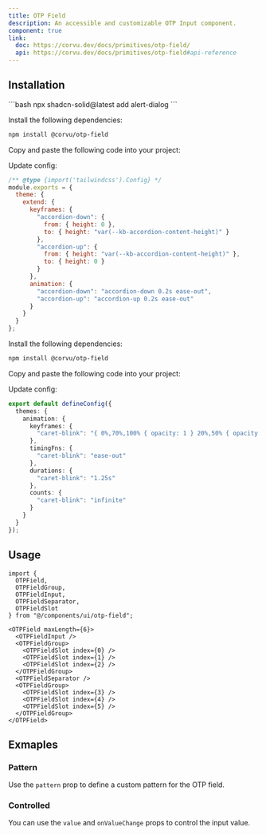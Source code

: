 ```yaml
---
title: OTP Field
description: An accessible and customizable OTP Input component.
component: true
link:
  doc: https://corvu.dev/docs/primitives/otp-field/
  api: https://corvu.dev/docs/primitives/otp-field#api-reference
---
```



<ComponentPreview name="otp-field-demo" code={DemoCode} client:only="solid" />

## Installation

<ComponentInstallation client:load>

<Fragment slot="cli">
```bash
npx shadcn-solid@latest add alert-dialog
```
</Fragment>

<Step slot="tw">

<StepItem>Install the following dependencies:</StepItem>
```bash
npm install @corvu/otp-field
```

<StepItem>Copy and paste the following code into your project:</StepItem>
<RawCode code={TwRawCode} client:load />

<StepItem>Update config:</StepItem>

```cjs title="tailwind.config.cjs" {5-18}
/** @type {import('tailwindcss').Config} */
module.exports = {
  theme: {
    extend: {
      keyframes: {
        "accordion-down": {
          from: { height: 0 },
          to: { height: "var(--kb-accordion-content-height)" }
        },
        "accordion-up": {
          from: { height: "var(--kb-accordion-content-height)" },
          to: { height: 0 }
        }
      },
      animation: {
        "accordion-down": "accordion-down 0.2s ease-out",
        "accordion-up": "accordion-up 0.2s ease-out"
      }
    }
  }
};
```

</Step>

<Step slot="uno">

<StepItem>Install the following dependencies:</StepItem>
```bash
npm install @corvu/otp-field
```

<StepItem>Copy and paste the following code into your project:</StepItem>
<RawCode code={UnoRawCode} client:load />

<StepItem>Update config:</StepItem>

```ts title="uno.config.ts" {4-15}
export default defineConfig({
  themes: {
    animation: {
      keyframes: {
        "caret-blink": "{ 0%,70%,100% { opacity: 1 } 20%,50% { opacity: 0 } }"
      },
      timingFns: {
        "caret-blink": "ease-out"
      },
      durations: {
        "caret-blink": "1.25s"
      },
      counts: {
        "caret-blink": "infinite"
      }
    }
  }
});
```

</Step>

</ComponentInstallation>

## Usage

```tsx
import {
  OTPField,
  OTPFieldGroup,
  OTPFieldInput,
  OTPFieldSeparator,
  OTPFieldSlot
} from "@/components/ui/otp-field";
```

```tsx
<OTPField maxLength={6}>
  <OTPFieldInput />
  <OTPFieldGroup>
    <OTPFieldSlot index={0} />
    <OTPFieldSlot index={1} />
    <OTPFieldSlot index={2} />
  </OTPFieldGroup>
  <OTPFieldSeparator />
  <OTPFieldGroup>
    <OTPFieldSlot index={3} />
    <OTPFieldSlot index={4} />
    <OTPFieldSlot index={5} />
  </OTPFieldGroup>
</OTPField>
```

## Exmaples

### Pattern

Use the `pattern` prop to define a custom pattern for the OTP field.

<ComponentPreview name="otp-field-with-pattern-demo" code={DemoCode2} client:only="solid" />

### Controlled

You can use the `value` and `onValueChange` props to control the input value.

<ComponentPreview name="otp-field-with-controlled-demo" code={DemoCode3} client:only="solid" />